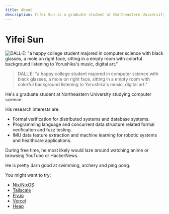```yaml
---
title: About
description: Yifei Sun is a graduate student at Northeastern University studying computer science. His research interests are 1. Formal verification for distributed systems and database systems. 2. Programming language and concurrent data structure related formal verification and fuzz testing. 3. IMU data feature extraction and machine learning for robotic systems and healthcare applications.
---
```


# Yifei Sun

![DALL·E: "a happy college student majored in computer science with black glasses, a mole on right face, sitting in a empty room with colorful background listening to Yorushika's music, digital art."](/portrait.webp)

> DALL·E: "a happy college student majored in computer science with black
> glasses, a mole on right face, sitting in a empty room with colorful
> background listening to Yorushika's music, digital art."

He's a graduate student at Northeastern University studying computer science.

His research interests are:

-   Formal verification for distributed systems and database systems.
-   Programming language and concurrent data structure related formal verification and fuzz testing.
-   IMU data feature extraction and machine learning for robotic systems and healthcare applications.

During free time, he most likely would laze around watching anime or browsing YouTube or HackerNews.

He is pretty darn good at swimming, archery and ping pong.

You might want to try:

-   [Nix/NixOS](https://nixos.org)
-   [Tailscale](https://tailscale.com)
-   [Fly.io](https://fly.io)
-   [Vercel](https://vercel.com)
-   [Heap](https://heap.io)
